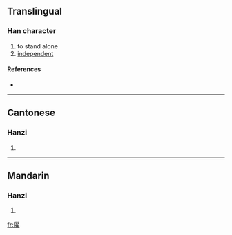==Translingual==

===Han character===
{{Han char|rn=9|rad=人|as=14|sn=16|four=|canj=人尸一土 (OSMG)}}

# to stand alone
# [[independent]]

====References====
* {{Han ref|kx=0119.360|hdz=10232.070|uh=349B|ud=13467}}

----

==Cantonese==

===Hanzi===
{{yue-hanzi|jyut=|y=deui2, diu6}}

# {{defn|Cantonese|sort=人14}}

----

==Mandarin==

===Hanzi===
{{cmn-hanzi|pin=[[diào]] ([[diao4]])|wg=tiao<sup>4</sup>}}

# {{defn|Mandarin|sort=人14}}

[[fr:㒛]]